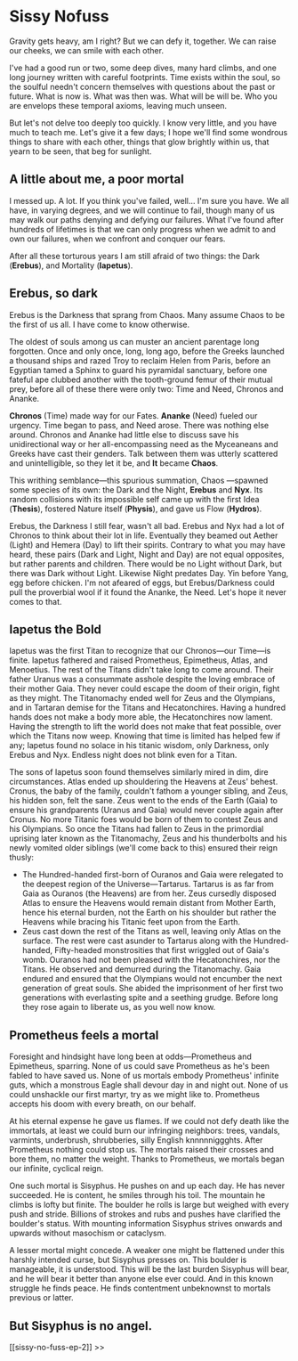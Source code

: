 # Sissy Nofuss

Gravity gets heavy, am I right? But we can defy it, together. We can raise our cheeks, we can smile with each other.

I've had a good run or two, some deep dives, many hard climbs, and one long journey written with careful footprints. Time exists within the soul, so the soulful needn't concern themselves with questions about the past or future. What is now is. What was then was. What will be will be. Who you are envelops these temporal axioms, leaving much unseen.

But let's not delve too deeply too quickly. I know very little, and you have much to teach me. Let's give it a few days; I hope we'll find some wondrous things to share with each other, things that glow brightly within us, that yearn to be seen, that beg for sunlight.

## A little about me, a poor mortal

I messed up. A lot. If you think you've failed, well… I'm sure you have. We all have, in varying degrees, and we will continue to fail, though many of us may walk our paths denying and defying our failures. What I've found after hundreds of lifetimes is that we can only progress when we admit to and own our failures, when we confront and conquer our fears.

After all these torturous years I am still afraid of two things: the Dark (**Erebus**), and Mortality (**Iapetus**).

## Erebus, so dark

Erebus is the Darkness that sprang from Chaos. Many assume Chaos to be the first of us all. I have come to know otherwise.

The oldest of souls among us can muster an ancient parentage long forgotten. Once and only once, long, long ago, before the Greeks launched a thousand ships and razed Troy to reclaim Helen from Paris, before an Egyptian tamed a Sphinx to guard his pyramidal sanctuary, before one fateful ape clubbed another with the tooth-ground femur of their mutual prey, before all of these there were only two: Time and Need, Chronos and Ananke.

**Chronos** (Time) made way for our Fates. **Ananke** (Need) fueled our urgency. Time began to pass, and Need arose. There was nothing else around. Chronos and Ananke had little else to discuss save his unidirectional way or her all-encompassing need as the Myceaneans and Greeks have cast their genders. Talk between them was utterly scattered and unintelligible, so they let it be, and **It** became **Chaos**.

This writhing semblance—this spurious summation, Chaos
—spawned some species of its own: the Dark and the Night, **Erebus** and **Nyx**. Its random collisions with its impossible self came up with the first Idea (**Thesis**), fostered Nature itself (**Physis**), and gave us Flow (**Hydros**).

Erebus, the Darkness I still fear, wasn't all bad. Erebus and Nyx had a lot of Chronos to think about their lot in life. Eventually they beamed out Aether (Light) and Hemera (Day) to lift their spirits. Contrary to what you may have heard, these pairs (Dark and Light, Night and Day) are not equal opposites, but rather parents and children. There would be no Light without Dark, but there was Dark without Light. Likewise Night predates Day. Yin before Yang, egg before chicken. I'm not afeared of eggs, but Erebus/Darkness could pull the proverbial wool if it found the Ananke, the Need. Let's hope it never comes to that.

## Iapetus the Bold

Iapetus was the first Titan to recognize that our Chronos—our Time—is finite. Iapetus fathered and raised Prometheus, Epimetheus, Atlas, and Menoetius. The rest of the Titans didn't take long to come around. Their father Uranus was a consummate asshole despite the loving embrace of their mother Gaia. They never could escape the doom of their origin, fight as they might. The Titanomachy ended well for Zeus and the Olympians, and in Tartaran demise for the Titans and Hecatonchires. Having a hundred hands does not make a body more able, the Hecatonchires now lament. Having the strength to lift the world does not make that feat possible, over which the Titans now weep. Knowing that time is limited has helped few if any; Iapetus found no solace in his titanic wisdom, only Darkness, only Erebus and Nyx. Endless night does not blink even for a Titan.

The sons of Iapetus soon found themselves similarly mired in dim, dire circumstances. Atlas ended up shouldering the Heavens at Zeus' behest. Cronus, the baby of the family, couldn't fathom a younger sibling, and Zeus, his hidden son, felt the sane. Zeus went to the ends of the Earth (Gaia) to ensure his grandparents (Uranus and Gaia) would never couple again after Cronus. No more Titanic foes would be born of them to contest Zeus and his Olympians. So once the Titans had fallen to Zeus in the primordial uprising later known as the Titanomachy, Zeus and his thunderbolts and his newly vomited older siblings (we'll come back to this) ensured their reign thusly:

- The Hundred-handed first-born of Ouranos and Gaia were relegated to the deepest region of the Universe—Tartarus. Tartarus is as far from Gaia as Ouranos (the Heavens) are from her. Zeus cursedly disposed Atlas to ensure the Heavens would remain distant from Mother Earth, hence his eternal burden, not the Earth on his shoulder but rather the Heavens while bracing his Titanic feet upon from the Earth.
- Zeus cast down the rest of the Titans as well, leaving only Atlas on the surface. The rest were cast asunder to Tartarus along with the Hundred-handed, Fifty-headed monstrosities that first wriggled out of Gaia's womb. Ouranos had not been pleased with the Hecatonchires, nor the Titans. He observed and demurred during the Titanomachy. Gaia endured and ensured that the Olympians would not encumber the next generation of great souls. She abided the imprisonment of her first two generations with everlasting spite and a seething grudge. Before long they rose again to liberate us, as you well now know.

## Prometheus feels a mortal

Foresight and hindsight have long been at odds—Prometheus and Epimetheus, sparring. None of us could save Prometheus as he's been fabled to have saved us. None of us mortals embody Prometheus' infinite guts, which a monstrous Eagle shall devour day in and night out. None of us could unshackle our first martyr, try as we might like to. Prometheus accepts his doom with every breath, on our behalf.

At his eternal expense he gave us flames. If we could not defy death like the immortals, at least we could burn our infringing neighbors: trees, vandals, varmints, underbrush, shrubberies, silly English knnnnniggghts. After Prometheus nothing could stop us. The mortals raised their crosses and bore them, no matter the weight. Thanks to Prometheus, we mortals began our infinite, cyclical reign.

One such mortal is Sisyphus. He pushes on and up each day. He has never succeeded. He is content, he smiles through his toil. The mountain he climbs is lofty but finite. The boulder he rolls is large but weighed with every push and stride. Billions of strokes and rubs and pushes have clarified the boulder's status. With mounting information Sisyphus strives onwards and upwards without masochism or cataclysm.

A lesser mortal might concede. A weaker one might be flattened under this harshly intended curse, but Sisyphus presses on. This boulder is manageable, it is understood. This will be the last burden Sisyphus will bear, and he will bear it better than anyone else ever could. And in this known struggle he finds peace. He finds contentment unbeknownst to mortals previous or latter.

## But Sisyphus is no angel.

[[sissy-no-fuss-ep-2]] >>


